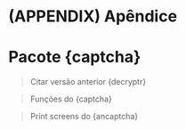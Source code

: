 # (APPENDIX) Apêndice {-} 

# Pacote {captcha}

> Citar versão anterior {decryptr}

> Funções do {captcha}

> Print screens do {ancaptcha}


